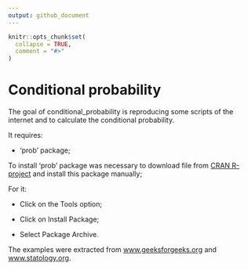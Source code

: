 ```yaml
---
output: github_document
---
```


<!-- README.md is generated from README.Rmd. Please edit that file -->

```r
knitr::opts_chunk$set(
  collapse = TRUE,
  comment = "#>"
)
```

# Conditional probability

<!-- badges: start -->
<!-- badges: end -->

The goal of conditional_probability is reproducing some scripts of the internet and to calculate the conditional probability.

It requires:

 - 'prob' package;

To install 'prob' package was necessary to download file from [CRAN R-project](https://cran.r-project.org/src/contrib/Archive/prob/) and install this package manually;
 
For it:

* Click on the Tools option;

* Click on Install Package;

* Select Package Archive.
   
The examples were extracted from [www.geeksforgeeks.org](https://www.geeksforgeeks.org/how-to-calculate-conditional-probability-in-r/) and [www.statology.org](https://www.statology.org/conditional-probability-in-r/).
